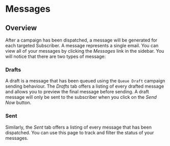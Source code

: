 # Messages

## Overview

After a campaign has been dispatched, a message will be generated for each targeted Subscriber. A message represents a single email. You can view all of your messages by clicking the _Messages_ link in the sidebar. You will notice that there are two types of message:

### Drafts

A draft is a message that has been queued using the `Queue Draft` campaign sending behaviour. The _Drafts_ tab offers a listing of every drafted message and allows you to preview the final message before sending. A draft message will only be sent to the subscriber when you click on the _Send Now_ button.

### Sent

Similarly, the _Sent_ tab offers a listing of every message that has been dispatched. You can use this page to track and filter the status of your messages.